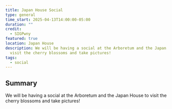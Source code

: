```yaml
---
title: Japan House Social
type: general
time_start: 2025-04-13T14:00:00-05:00
duration: ""
credit:
  - SIGPwny
featured: true
location: Japan House
description: We will be having a social at the Arboretum and the Japan House to
  visit the cherry blossoms and take pictures!
tags:
  - social
---
```

## Summary
We will be having a social at the Arboretum and the Japan House to visit the cherry blossoms and take pictures!
